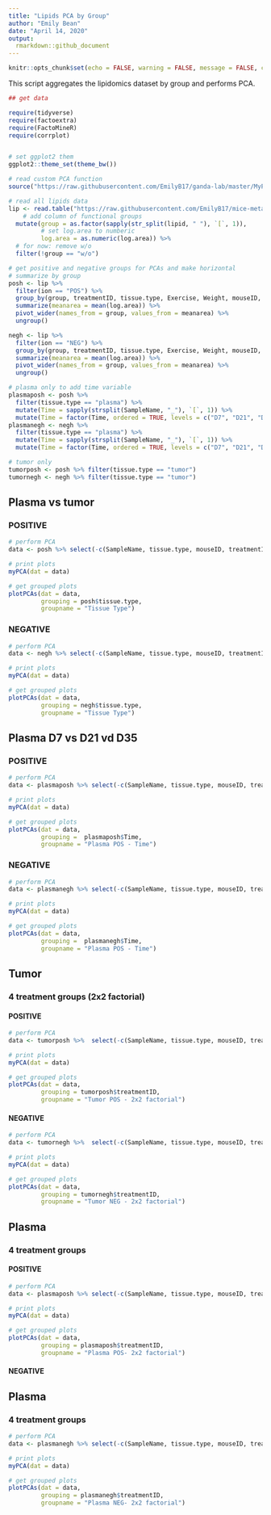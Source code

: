 ---
title: "Lipids PCA by Group"
author: "Emily Bean"
date: "April 14, 2020"
output:
  rmarkdown::github_document
---


```{r setup, echo = FALSE}

knitr::opts_chunk$set(echo = FALSE, warning = FALSE, message = FALSE, collapse = TRUE)

```

This script aggregates the lipidomics dataset by group and performs PCA.

```{r}
## get data

require(tidyverse)
require(factoextra)
require(FactoMineR)
require(corrplot)


# set ggplot2 them
ggplot2::theme_set(theme_bw())

# read custom PCA function
source("https://raw.githubusercontent.com/EmilyB17/ganda-lab/master/MyPCAFunction.R")

# read all lipids data
lip <- read.table("https://raw.githubusercontent.com/EmilyB17/mice-metab/master/data/allLipidsCleaned.txt", header = TRUE, stringsAsFactors = FALSE) %>% 
    # add column of functional groups
  mutate(group = as.factor(sapply(str_split(lipid, " "), `[`, 1)),
         # set log.area to numberic
         log.area = as.numeric(log.area)) %>% 
  # for now: remove w/o
  filter(!group == "w/o")

# get positive and negative groups for PCAs and make horizontal
# summarize by group
posh <- lip %>% 
  filter(ion == "POS") %>% 
  group_by(group, treatmentID, tissue.type, Exercise, Weight, mouseID, SampleName) %>% 
  summarize(meanarea = mean(log.area)) %>% 
  pivot_wider(names_from = group, values_from = meanarea) %>% 
  ungroup()

negh <- lip %>% 
  filter(ion == "NEG") %>% 
  group_by(group, treatmentID, tissue.type, Exercise, Weight, mouseID, SampleName) %>% 
  summarize(meanarea = mean(log.area)) %>% 
  pivot_wider(names_from = group, values_from = meanarea) %>% 
  ungroup()

# plasma only to add time variable
plasmaposh <- posh %>% 
  filter(tissue.type == "plasma") %>% 
  mutate(Time = sapply(strsplit(SampleName, "_"), `[`, 1)) %>% 
  mutate(Time = factor(Time, ordered = TRUE, levels = c("D7", "D21", "D35")))
plasmanegh <- negh %>% 
  filter(tissue.type == "plasma") %>% 
  mutate(Time = sapply(strsplit(SampleName, "_"), `[`, 1)) %>% 
  mutate(Time = factor(Time, ordered = TRUE, levels = c("D7", "D21", "D35")))

# tumor only
tumorposh <- posh %>% filter(tissue.type == "tumor")
tumornegh <- negh %>% filter(tissue.type == "tumor")

```


## Plasma vs tumor

### POSITIVE

```{r}

# perform PCA
data <- posh %>% select(-c(SampleName, tissue.type, mouseID, treatmentID, Exercise, Weight))

# print plots
myPCA(dat = data)
```


```{r}
# get grouped plots
plotPCAs(dat = data,
         grouping = posh$tissue.type,
         groupname = "Tissue Type")
```

### NEGATIVE

```{r}

# perform PCA
data <- negh %>% select(-c(SampleName, tissue.type, mouseID, treatmentID, Exercise, Weight))

# print plots
myPCA(dat = data)
```


```{r}
# get grouped plots
plotPCAs(dat = data,
         grouping = negh$tissue.type,
         groupname = "Tissue Type")
```

## Plasma D7 vs D21 vd D35 

### POSITIVE

```{r}

# perform PCA
data <- plasmaposh %>% select(-c(SampleName, tissue.type, mouseID, treatmentID, Exercise, Weight, Time))

# print plots
myPCA(dat = data)
```


```{r}
# get grouped plots
plotPCAs(dat = data,
         grouping =  plasmaposh$Time,
         groupname = "Plasma POS - Time")
```

### NEGATIVE

```{r}

# perform PCA
data <- plasmanegh %>% select(-c(SampleName, tissue.type, mouseID, treatmentID, Exercise, Weight, Time))

# print plots
myPCA(dat = data)
```


```{r}
# get grouped plots
plotPCAs(dat = data,
         grouping =  plasmanegh$Time,
         groupname = "Plasma POS - Time")
```

## Tumor 

### 4 treatment groups (2x2 factorial)

#### POSITIVE 

```{r}

# perform PCA
data <- tumorposh %>%  select(-c(SampleName, tissue.type, mouseID, treatmentID, Exercise, Weight))

# print plots
myPCA(dat = data)
```


```{r}
# get grouped plots
plotPCAs(dat = data,
         grouping = tumorposh$treatmentID,
         groupname = "Tumor POS - 2x2 factorial")
```

#### NEGATIVE

```{r}

# perform PCA
data <- tumornegh %>%  select(-c(SampleName, tissue.type, mouseID, treatmentID, Exercise, Weight))

# print plots
myPCA(dat = data)
```


```{r}
# get grouped plots
plotPCAs(dat = data,
         grouping = tumornegh$treatmentID,
         groupname = "Tumor NEG - 2x2 factorial")
```

## Plasma

### 4 treatment groups

#### POSITIVE 

```{r}

# perform PCA
data <- plasmaposh %>% select(-c(SampleName, tissue.type, mouseID, treatmentID, Exercise, Weight, Time))

# print plots
myPCA(dat = data)
```


```{r}
# get grouped plots
plotPCAs(dat = data,
         grouping = plasmaposh$treatmentID,
         groupname = "Plasma POS- 2x2 factorial")
```

#### NEGATIVE

## Plasma

### 4 treatment groups

```{r}

# perform PCA
data <- plasmanegh %>% select(-c(SampleName, tissue.type, mouseID, treatmentID, Exercise, Weight, Time))

# print plots
myPCA(dat = data)
```


```{r}
# get grouped plots
plotPCAs(dat = data,
         grouping = plasmanegh$treatmentID,
         groupname = "Plasma NEG- 2x2 factorial")
```